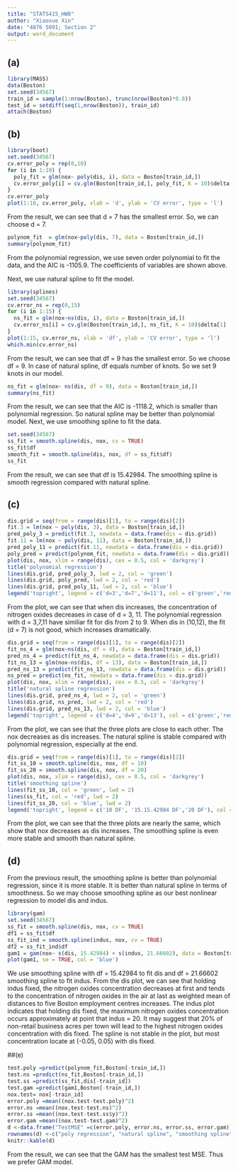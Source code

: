 ```yaml
---
title: "STATS415_HW8"
author: "Xiaoxue Xin"
date: "4876 5091; Section 2"
output: word_document
---
```

## (a)
```r
library(MASS)
data(Boston)
set.seed(34567)
train_id = sample(1:nrow(Boston), trunc(nrow(Boston)*0.8))
test_id = setdiff(seq(1,nrow(Boston)), train_id)
attach(Boston)
```

## (b)


```r
library(boot)
set.seed(34567)
cv.error_poly = rep(0,10)
for (i in 1:10) {
  poly_fit = glm(nox~ poly(dis, i), data = Boston[train_id,])
  cv.error_poly[i] = cv.glm(Boston[train_id,], poly_fit, K = 10)$delta[1]
}
cv.error_poly
plot(1:10, cv.error_poly, xlab = 'd', ylab = 'CV error', type = 'l')
```

From the result, we can see that d = 7 has the smallest error. So, we can choose d = 7.

```r
polynom_fit  = glm(nox~poly(dis, 7), data = Boston[train_id,])
summary(polynom_fit)
```
From the polynomial regression, we use seven order polynomial to fit the data, and the AIC is -1105.9. The coefficients of variables are shown above.

Next, we use natural spline to fit the model.

```r
library(splines)
set.seed(34567)
cv.error_ns = rep(0,15)
for (i in 1:15) {
  ns_fit = glm(nox~ns(dis, i), data = Boston[train_id,])
  cv.error_ns[i] = cv.glm(Boston[train_id,], ns_fit, K = 10)$delta[1]
}
plot(1:15, cv.error_ns, xlab = 'df', ylab = 'CV error', type = 'l')
which.min(cv.error_ns)
```

From the result, we can see that df = 9 has the smallest error. So we choose df = 9. In case of natural spline, df equals number of knots. So we set 9 knots in our model.

```r
ns_fit = glm(nox~ ns(dis, df = 9), data = Boston[train_id,])
summary(ns_fit)
```
From the result, we can see that the AIC is -1118.2, which is smaller than polynomial regression. So natural spline may be better than polynomial model.
Next, we use smoothing spline to fit the data.

```r
set.seed(34567)
ss_fit = smooth.spline(dis, nox, cv = TRUE)
ss_fit$df
smooth_fit = smooth.spline(dis, nox, df = ss_fit$df)
ss_fit
```
From the result, we can see that df is 15.42984. The smoothing spline is smooth regression compared with natural spline.

## (c)

```r
dis.grid = seq(from = range(dis)[1], to = range(dis)[2])
fit.3 = lm(nox ~ poly(dis, 3), data = Boston[train_id,])
pred_poly_3 = predict(fit.3, newdata = data.frame(dis = dis.grid))
fit.11 = lm(nox ~ poly(dis, 11), data = Boston[train_id,])
pred_poly_11 = predict(fit.11, newdata = data.frame(dis = dis.grid))
poly_pred = predict(polynom_fit, newdata = data.frame(dis = dis.grid))
plot(dis, nox, xlim = range(dis), cex = 0.5, col = 'darkgrey')
title('polynomial regression')
lines(dis.grid, pred_poly_3, lwd = 2, col = 'green')
lines(dis.grid, poly_pred, lwd = 2, col = 'red')
lines(dis.grid, pred_poly_11, lwd = 2, col = 'blue')
legend('topright', legend = c('d=3','d=7','d=11'), col = c('green','red','blue'), lty = 1, lwd = 2, cex = 0.8)
```

From the plot, we can see that when dis increases, the concentration of nitrogen oxides decreases in case of d = 3, 11. The polynomial regression with d = 3,7,11 have similiar fit for dis from 2 to 9. When dis in (10,12), the fit (d = 7) is not good, which increases dramatically.

```r
dis.grid = seq(from = range(dis)[1], to = range(dis)[2])
fit_ns_4 = glm(nox~ns(dis, df = 4), data = Boston[train_id,])
pred_ns_4 = predict(fit_ns_4, newdata = data.frame(dis = dis.grid))
fit_ns_13 = glm(nox~ns(dis, df = 13), data = Boston[train_id,])
pred_ns_13 = predict(fit_ns_13, newdata = data.frame(dis = dis.grid))
ns_pred = predict(ns_fit, newdata = data.frame(dis = dis.grid))
plot(dis, nox, xlim = range(dis), cex = 0.5, col = 'darkgrey')
title('natural spline regression')
lines(dis.grid, pred_ns_4, lwd = 2, col = 'green')
lines(dis.grid, ns_pred, lwd = 2, col = 'red')
lines(dis.grid, pred_ns_13, lwd = 2, col = 'blue')
legend('topright', legend = c('d=4','d=9','d=13'), col = c('green','red','blue'), lty = 1, lwd = 2, cex = 0.8)
```

From the plot, we can see that the three plots are close to each other. The nox decreases as dis increases. The natural spline is stable compared with polynomial regression, especially at the end. 

```r
dis.grid = seq(from = range(dis)[1], to = range(dis)[2])
fit_ss_10 = smooth.spline(dis, nox, df = 10)
fit_ss_20 = smooth.spline(dis, nox, df = 20)
plot(dis, nox, xlim = range(dis), cex = 0.5, col = 'darkgrey')
title('smoothing spline')
lines(fit_ss_10, col = 'green', lwd = 2)
lines(ss_fit, col = 'red', lwd = 2)
lines(fit_ss_20, col = 'blue', lwd = 2)
legend('topright', legend = c('10 DF', '15.15.42984 DF','20 DF'), col = c('green','red','blue'), lty = 1, lwd = 2, cex = 0.8)
```

From the plot, we can see that the three plots are nearly the same, which show that nox decreases as dis increases. The smoothing spline is even more stable and smooth than natural spline.

## (d)

From the previous result, the smoothing spline is better than polynomial regression, since it is more stable. It is better than natural spline in terms of smoothness. So we may choose smoothing spline as our best nonlinear regression to model dis and indus.


```r
library(gam)
set.seed(34567)
ss_fit = smooth.spline(dis, nox, cv = TRUE)
df1 = ss_fit$df
ss_fit_ind = smooth.spline(indus, nox, cv = TRUE)
df2 = ss_fit_ind$df
gam1 = gam(nox~ s(dis, 15.42984) + s(indus, 21.66602), data = Boston[train_id,])
plot(gam1, se = TRUE, col = 'blue')
```

We use smoothing spline with df = 15.42984 to fit dis and df = 21.66602 smoothing spline to fit indus. From the dis plot, we can see that holding indus fixed, the nitrogen oxides concentration decreases at first and tends to the concentration of nitrogen oxides in the air at last as weighted mean of distances to five Boston employment centres increases. The indus plot indicates that holding dis fixed, the maximum nitrogen oxides concentration occurs approximately at point that indus = 20. It may suggest that 20% of non-retail business acres per town will lead to the highest nitrogen oxides concentration with dis fixed. The spline is not stable in the plot, but most concentration locate at (-0.05, 0.05)  with dis fixed.

##(e)

```r
test.poly =predict(polynom_fit,Boston[-train_id,])
test.ns =predict(ns_fit,Boston[-train_id,])
test.ss =predict(ss_fit,dis[-train_id])
test.gam =predict(gam1,Boston[-train_id,])
nox.test= nox[-train_id]
error.poly =mean((nox.test-test.poly)^2)
error.ns =mean((nox.test-test.ns)^2)
error.ss =mean((nox.test-test.ss$y)^2)
error.gam =mean((nox.test-test.gam)^2)
d <-data.frame("TestMSE" =c(error.poly, error.ns, error.ss, error.gam))
rownames(d) <-c("poly regression", "natural spline", "smoothing spline","GAM")
knitr::kable(d)
```

From the result, we can see that the GAM has the smallest test MSE. Thus we prefer GAM model.














